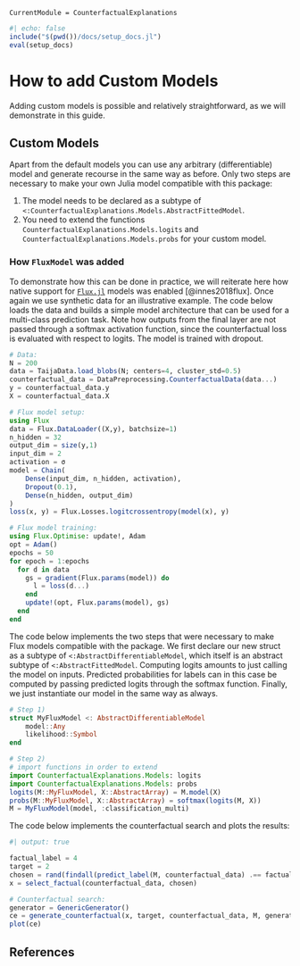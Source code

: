 ```@meta
CurrentModule = CounterfactualExplanations 
```

```julia
#| echo: false
include("$(pwd())/docs/setup_docs.jl")
eval(setup_docs)
```

# How to add Custom Models

Adding custom models is possible and relatively straightforward, as we will demonstrate in this guide.

## Custom Models

Apart from the default models you can use any arbitrary (differentiable) model and generate recourse in the same way as before. Only two steps are necessary to make your own Julia model compatible with this package:

1. The model needs to be declared as a subtype of `<:CounterfactualExplanations.Models.AbstractFittedModel`.
2. You need to extend the functions `CounterfactualExplanations.Models.logits` and `CounterfactualExplanations.Models.probs` for your custom model.

### How `FluxModel` was added

To demonstrate how this can be done in practice, we will reiterate here how native support for [`Flux.jl`](https://fluxml.ai/) models was enabled [@innes2018flux]. Once again we use synthetic data for an illustrative example. The code below loads the data and builds a simple model architecture that can be used for a multi-class prediction task. Note how outputs from the final layer are not passed through a softmax activation function, since the counterfactual loss is evaluated with respect to logits. The model is trained with dropout.

```julia
# Data:
N = 200
data = TaijaData.load_blobs(N; centers=4, cluster_std=0.5)
counterfactual_data = DataPreprocessing.CounterfactualData(data...)
y = counterfactual_data.y
X = counterfactual_data.X

# Flux model setup: 
using Flux
data = Flux.DataLoader((X,y), batchsize=1)
n_hidden = 32
output_dim = size(y,1)
input_dim = 2
activation = σ
model = Chain(
    Dense(input_dim, n_hidden, activation),
    Dropout(0.1),
    Dense(n_hidden, output_dim)
)  
loss(x, y) = Flux.Losses.logitcrossentropy(model(x), y)

# Flux model training:
using Flux.Optimise: update!, Adam
opt = Adam()
epochs = 50
for epoch = 1:epochs
  for d in data
    gs = gradient(Flux.params(model)) do
      l = loss(d...)
    end
    update!(opt, Flux.params(model), gs)
  end
end
```

The code below implements the two steps that were necessary to make Flux models compatible with the package. We first declare our new struct as a subtype of `<:AbstractDifferentiableModel`, which itself is an abstract subtype of `<:AbstractFittedModel`. Computing logits amounts to just calling the model on inputs. Predicted probabilities for labels can in this case be computed by passing predicted logits through the softmax function. Finally, we just instantiate our model in the same way as always.

```julia
# Step 1)
struct MyFluxModel <: AbstractDifferentiableModel
    model::Any
    likelihood::Symbol
end

# Step 2)
# import functions in order to extend
import CounterfactualExplanations.Models: logits
import CounterfactualExplanations.Models: probs 
logits(M::MyFluxModel, X::AbstractArray) = M.model(X)
probs(M::MyFluxModel, X::AbstractArray) = softmax(logits(M, X))
M = MyFluxModel(model, :classification_multi)
```

The code below implements the counterfactual search and plots the results:

```julia
#| output: true

factual_label = 4
target = 2
chosen = rand(findall(predict_label(M, counterfactual_data) .== factual_label))
x = select_factual(counterfactual_data, chosen)  

# Counterfactual search:
generator = GenericGenerator()
ce = generate_counterfactual(x, target, counterfactual_data, M, generator)
plot(ce)
```

## References

